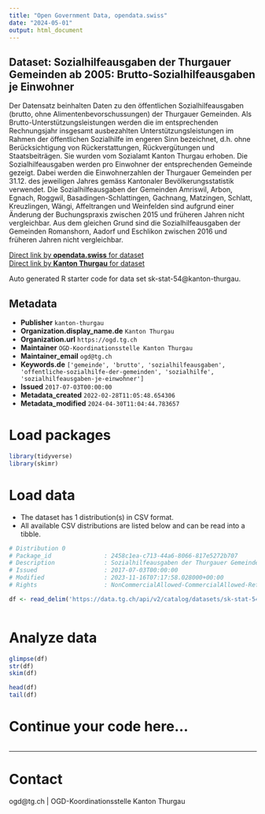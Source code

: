```yaml
---
title: "Open Government Data, opendata.swiss"
date: "2024-05-01"
output: html_document
---
```


## Dataset: Sozialhilfeausgaben der Thurgauer Gemeinden ab 2005: Brutto-Sozialhilfeausgaben je Einwohner

Der Datensatz beinhalten Daten zu den öffentlichen Sozialhilfeausgaben (brutto, ohne Alimentenbevorschussungen) der Thurgauer Gemeinden.  Als Brutto-Unterstützungsleistungen werden die im entsprechenden Rechnungsjahr insgesamt ausbezahlten Unterstützungsleistungen im Rahmen der öffentlichen Sozialhilfe im engeren Sinn bezeichnet, d.h. ohne Berücksichtigung von Rückerstattungen, Rückvergütungen und Staatsbeiträgen.
Sie wurden vom Sozialamt Kanton Thurgau erhoben. Die Sozialhilfeausgaben werden pro Einwohner der entsprechenden Gemeinde gezeigt. Dabei werden die Einwohnerzahlen der Thurgauer Gemeinden per 31.12. des jeweiligen Jahres gemäss Kantonaler Bevölkerungsstatistik verwendet. Die Sozialhilfeausgaben der Gemeinden Amriswil, Arbon, Egnach, Roggwil, Basadingen-Schlattingen, Gachnang, Matzingen, Schlatt, Kreuzlingen, Wängi, Affeltrangen und Weinfelden sind aufgrund einer Änderung der Buchungspraxis zwischen 2015 und früheren Jahren nicht vergleichbar. Aus dem gleichen Grund sind die Sozialhilfeausgaben der Gemeinden Romanshorn, Aadorf und Eschlikon zwischen 2016 und früheren Jahren nicht vergleichbar.

[Direct link by **opendata.swiss** for dataset](https://opendata.swiss/de/dataset/sozialhilfeausgaben-der-thurgauer-gemeinden-ab-2005-brutto-sozialhilfeausgaben-je-einwohner)<br>
[Direct link by **Kanton Thurgau** for dataset](https://data.tg.ch/explore/dataset/sk-stat-54/)

Auto generated R starter code for data set sk-stat-54@kanton-thurgau.

## Metadata

- **Publisher** `kanton-thurgau`
- **Organization.display_name.de** `Kanton Thurgau`
- **Organization.url** `https://ogd.tg.ch`
- **Maintainer** `OGD-Koordinationsstelle Kanton Thurgau`
- **Maintainer_email** `ogd@tg.ch`
- **Keywords.de** `['gemeinde', 'brutto', 'sozialhilfeausgaben', 'offentliche-sozialhilfe-der-gemeinden', 'sozialhilfe', 'sozialhilfeausgaben-je-einwohner']`
- **Issued** `2017-07-03T00:00:00`
- **Metadata_created** `2022-02-28T11:05:48.654306`
- **Metadata_modified** `2024-04-30T11:04:44.783657`


# Load packages

```r

library(tidyverse)
library(skimr)

```

# Load data

-   The dataset has 1 distribution(s) in CSV format.
-   All available CSV distributions are listed below and can be read into a tibble.

```r

# Distribution 0
# Package_id               : 2458c1ea-c713-44a6-8066-817e5272b707
# Description              : Sozialhilfeausgaben der Thurgauer Gemeinden ab 2005: Brutto-Sozialhilfeausgaben je Einwohner (csv)
# Issued                   : 2017-07-03T00:00:00
# Modified                 : 2023-11-16T07:17:58.028000+00:00
# Rights                   : NonCommercialAllowed-CommercialAllowed-ReferenceRequired

df <- read_delim('https://data.tg.ch/api/v2/catalog/datasets/sk-stat-54/exports/csv')



```

# Analyze data

```r

glimpse(df)
str(df)
skim(df)

head(df)
tail(df)

```

# Continue your code here...

```r

```

------------------------------------------------------------------------

# Contact

ogd@tg.ch | OGD-Koordinationsstelle Kanton Thurgau
